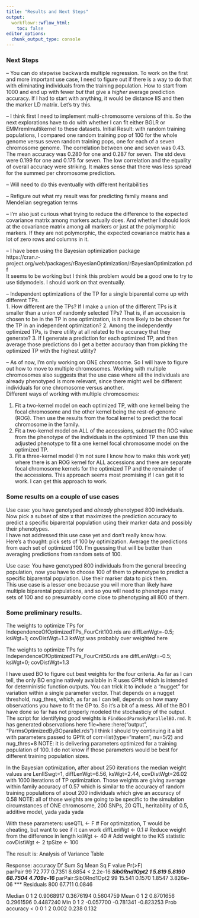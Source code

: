 ```yaml
---
title: "Results and Next Steps"
output:
  workflowr::wflow_html:
    toc: false
editor_options:
  chunk_output_type: console
---
```


### Next Steps
-- You can do stepwise backwards multiple regression.  To work on the first and
more important use case, I need to figure out if there is a way to do that with
eliminating individuals from the training population.  How to start from 1000
and end up with fewer _but_ that give a _higher_ average prediction accuracy.
If I had to start with anything, it would be distance IIS and then the marker
LD matrix. Let's try this.

-- I think first I need to implement multi-chromosome versions of this.  So the
next explorations have to do with whether I can fit either BGLR or EMMremlmultikernel
to these datasets.
Initial Result: with random training populations, I compared one random training
pop of 100 for the whole genome versus seven random training pops, one for each
of a seven chromosome genome.  The correlation between one and seven was 0.43.
The mean accuracy was 0.280 for one and 0.287 for seven.  The std devs were
0.199 for one and 0.175 for seven.  The low correlation and the equality of
overall accuracy were striking.  It makes sense that there was less spread for
the summed per chromosome prediction.

-- Will need to do this eventually with different heritabilities

-- Refigure out what my result was for predicting family means and Mendelian 
segregation terms

-- I'm also just curious what trying to reduce the difference to the expected
covariance matrix among markers actually does. And whether I should look at the
covariance matrix among all markers or just at the polymorphic markers. If they
are not polymorphic, the expected covariance matrix has a lot of zero rows and
columns in it.

-- I have been using the Bayesian optimization package  
https://cran.r-project.org/web/packages/rBayesianOptimization/rBayesianOptimization.pdf  
It seems to be working but I think this problem would be a good one to try to
use tidymodels. I should work on that eventually.

-- Independent optimizations of the TP for a single biparental come up with 
different TPs.  
  1. How different are the TPs? If I make a union of the different TPs is it
  smaller than a union of randomly selected TPs? That is, if an accession is
  chosen to be in the TP in one optimization, is it more likely to be chosen for
  the TP in an independent optimization?
  2. Among the independently optimized TPs, is there utility at all related to
  the accuracy that they generate? 
  3. If I generate a prediction for each
  optimized TP, and then average those predictions do I get a better accuracy
  than from picking the optimized TP with the highest utility?

-- As of now, I'm only working on ONE chromosome.  So I will have to figure out
how to move to multiple chromosomes.  Working with multiple chromosomes also
suggests that the use case where all the individuals are already phenotyped is
more relevant, since there might well be different individuals for one
chromosome versus another.  
Different ways of working with multiple chromosomes:  
  
  1. Fit a two-kernel model on each optimized TP, with one kernel being the
  focal chromosome and the other kernel being the rest-of-genome (ROG).  Then use
  the results from the focal kernel to predict the focal chromosome in the family.
  2. Fit a two-kernel model on ALL of the accessions, subtract the ROG value from
  the phenotype of the individuals in the optimized TP then use this adjusted
  phenotype to fit a one kernel focal chromosome model on the optimized TP.
  3. Fit a three-kernel model (I'm not sure I know how to make this work yet)
  where there is an ROG kernel for ALL accessions and there are separate focal
  chromosome kernels for the optimized TP and the remainder of the accessions.
  This approach seems most promising if I can get it to work. I can get this
  approach to work.


### Some results on a couple of use cases
Use case: you have genotyped and _already_ phenotyped 800 individuals. Now pick
a subset of size x that maximizes the prediction accuracy to predict a specific
biparental population using their marker data and possibly their phenotypes.  
I have not addressed this use case yet and don't really know how.  
Here's a thought: pick sets of 100 by optimization.  Average the predictions 
from each set of optimized 100.  I'm guessing that will be better than averaging
predictions from random sets of 100.

Use case: You have genotyped 800 individuals from the general breeding 
population, now you have to choose 100 of them to phenotype to predict a specific
biparental population.  Use their marker data to pick them.  
This use case is a lesser one because you will more than likely have multiple
biparental populations, and so you will need to phenotype many sets of 100 and
so presumably come close to phenotyping all 800 of them.

### Some preliminary results.  
The weights to optimize TPs for IndependenceOfOptimizedTPs_FourCrit100.rds
are
diffLenWgt=-0.5; ksWgt=1; covDistWgt=1.3
ksWgt was probably over weighted here

The weights to optimize TPs for IndependenceOfOptimizedTPs_FourCrit50.rds
are
diffLenWgt=-0.5; ksWgt=0; covDistWgt=1.3

I have used BO to figure out best weights for the four criteria.  As far as I
can tell, the only BO engine natively available in R uses GPfit which is intended
for deterministic function outputs.  You can trick it to include a "nugget" for
variation within a single parameter vector.  That depends on a nugget threshold,
nug_thres, which, as far as I can tell, depends on how many observations you
have to fit the GP to.  So it's a bit of a mess.  All of the BO I have done so
far has not properly modeled the stochasticiy of the output.  The script for
identifying good weights is `FindGoodParmsByParallelBO.rmd`.  It has generated
observations here file=here::here("output", "ParmsOptimizedByBOparallel.rds") I
think I should try continuing it a bit with parameters passed to GPfit of
corr=list(type="matern", nu=5/2) and nug_thres=8 NOTE: it is delivering
parameters optimized for a training population of 100. I do not know if those
parameters would be best for different training population sizes.

In the Bayesian optimization, after about 250 iterations the median weight values
are LenIISwgt=1, diffLenWgt=6.56, ksWgt=2.44, covDistWgt=26.02 with 1000 iterations
of TP optimization.  Those weights are giving average within family accuracy of 0.57
which is similar to the accuracy of random training populations of about 200
individuals which give an accuracy of 0.58
NOTE: all of those weights are going to be specific to the simulation circumstances
of ONE chromosome, 200 SNPs, 20 QTL, heritability of 0.5, additive model, yada yada yada

With these parameters:
useQTL <- F # For optimization, T would be cheating, but want to see if it can work
diffLenWgt <- 0.1 # Reduce weight from the difference in length
ksWgt <- 40 # Add weight to the KS statistic
covDistWgt <- 2
tpSize <- 100

The result is:
Analysis of Variance Table

Response: accuracy
                      Df Sum Sq Mean Sq F value    Pr(>F)    
parPair               99 72.777  0.7351  8.6854 < 2.2e-16 ***
Sib0Rnd1Opt2           1  5.819  5.8190 68.7504 4.709e-16 ***
parPair:Sib0Rnd1Opt2  99 15.541  0.1570  1.8547 3.826e-06 ***
Residuals            800 67.711  0.0846                      

Median
        0         1         2 
0.9068917 0.3676194 0.5604759 
Mean
        0         1         2 
0.8701656 0.2961596 0.4487240 
Min
        0         1         2 
-0.057700 -0.781341 -0.823253 
Prob accuracy < 0
    0     1     2 
0.002 0.238 0.132 
